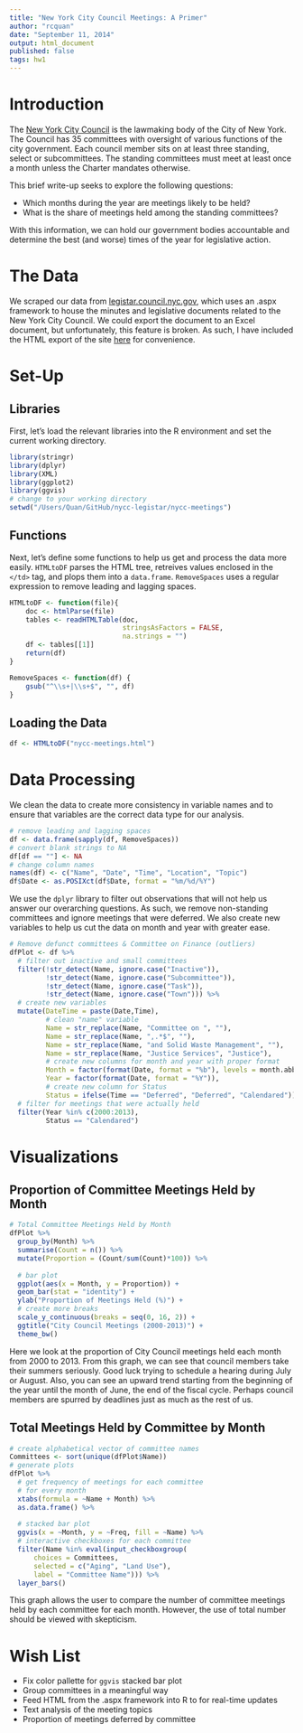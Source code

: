 ```yaml
---
title: "New York City Council Meetings: A Primer"
author: "rcquan"
date: "September 11, 2014"
output: html_document
published: false
tags: hw1
---
```


# Introduction

The [New York City Council](http://council.nyc.gov/html/home/home.shtml) is the lawmaking body of the City of New York. The Council has 35 committees with oversight of various functions of the city government. Each council member sits on at least three standing, select or subcommittees. The standing committees must meet at least once a month unless the Charter mandates otherwise.

This brief write-up seeks to explore the following questions:

* Which months during the year are meetings likely to be held?
* What is the share of meetings held among the standing committees?

With this information, we can hold our government bodies accountable and determine the best (and worse) times of the year for legislative action.

# The Data

We scraped our data from [legistar.council.nyc.gov](legistar.council.nyc.gov), which uses an .aspx framework to house the minutes and legislative documents related to the New York City Council. We could export the document to an Excel document, but unfortunately, this feature is broken. As such, I have included the HTML export of the site [here](https://www.dropbox.com/s/356ccfd2o3zmt3p/nycc-meetings.html?dl=0) for convenience.

# Set-Up

## Libraries

First, let's load the relevant libraries into the R environment and set the current working directory.


```r
library(stringr)
library(dplyr)
library(XML)
library(ggplot2)
library(ggvis)
# change to your working directory
setwd("/Users/Quan/GitHub/nycc-legistar/nycc-meetings")
```

## Functions

Next, let's define some functions to help us get and process the data more easily. `HTMLtoDF` parses the HTML tree, retreives values enclosed in the `</td>` tag, and plops them into a `data.frame`. `RemoveSpaces` uses a regular expression to remove leading and lagging spaces.

```r
HTMLtoDF <- function(file){
    doc <- htmlParse(file)
    tables <- readHTMLTable(doc, 
                            stringsAsFactors = FALSE,
                            na.strings = "")
    df <- tables[[1]]
    return(df)
}

RemoveSpaces <- function(df) {
    gsub("^\\s+|\\s+$", "", df)
}
```

## Loading the Data

```r
df <- HTMLtoDF("nycc-meetings.html")
```

# Data Processing

We clean the data to create more consistency in variable names and to ensure that variables are the correct data type for our analysis.

```r
# remove leading and lagging spaces
df <- data.frame(sapply(df, RemoveSpaces))
# convert blank strings to NA
df[df == ""] <- NA
# change column names
names(df) <- c("Name", "Date", "Time", "Location", "Topic")
df$Date <- as.POSIXct(df$Date, format = "%m/%d/%Y")
```

We use the `dplyr` library to filter out observations that will not help us answer our overarching questions. As such, we remove non-standing committees and ignore meetings that were deferred. We also create new variables to help us cut the data on month and year with greater ease.

```r
# Remove defunct committees & Committee on Finance (outliers)
dfPlot <- df %>%
  # filter out inactive and small committees
  filter(!str_detect(Name, ignore.case("Inactive")),
         !str_detect(Name, ignore.case("Subcommittee")),
         !str_detect(Name, ignore.case("Task")),
         !str_detect(Name, ignore.case("Town"))) %>%
  # create new variables
  mutate(DateTime = paste(Date,Time),
         # clean "name" variable
         Name = str_replace(Name, "Committee on ", ""),
         Name = str_replace(Name, ",.*$", ""),
         Name = str_replace(Name, "and Solid Waste Management", ""),
         Name = str_replace(Name, "Justice Services", "Justice"),
         # create new columns for month and year with proper format
         Month = factor(format(Date, format = "%b"), levels = month.abb),
         Year = factor(format(Date, format = "%Y")),
         # create new column for Status
         Status = ifelse(Time == "Deferred", "Deferred", "Calendared")) %>%
  # filter for meetings that were actually held
  filter(Year %in% c(2000:2013),
         Status == "Calendared")
```

# Visualizations

## Proportion of Committee Meetings Held by Month

```r
# Total Committee Meetings Held by Month
dfPlot %>%
  group_by(Month) %>%
  summarise(Count = n()) %>%
  mutate(Proportion = (Count/sum(Count)*100)) %>%
  
  # bar plot
  ggplot(aes(x = Month, y = Proportion)) +
  geom_bar(stat = "identity") +
  ylab("Proportion of Meetings Held (%)") +
  # create more breaks
  scale_y_continuous(breaks = seq(0, 16, 2)) +
  ggtitle("City Council Meetings (2000-2013)") +
  theme_bw()
```

Here we look at the proportion of City Council meetings held each month from 2000 to 2013. From this graph, we can see that council members take their summers seriously. Good luck trying to schedule a hearing during July or August. Also, you can see an upward trend starting from the beginning of the year until the month of June, the end of the fiscal cycle. Perhaps council members are spurred by deadlines just as much as the rest of us.

## Total Meetings Held by Committee by Month

```r
# create alphabetical vector of committee names 
Committees <- sort(unique(dfPlot$Name))
# generate plots
dfPlot %>%
  # get frequency of meetings for each committee
  # for every month
  xtabs(formula = ~Name + Month) %>%
  as.data.frame() %>%
  
  # stacked bar plot
  ggvis(x = ~Month, y = ~Freq, fill = ~Name) %>%
  # interactive checkboxes for each committee
  filter(Name %in% eval(input_checkboxgroup(
      choices = Committees,
      selected = c("Aging", "Land Use"),
      label = "Committee Name"))) %>%
  layer_bars()
```

This graph allows the user to compare the number of committee meetings held by each committee for each month. However, the use of total number should be viewed with skepticism.


# Wish List

* Fix color pallette for `ggvis` stacked bar plot
* Group committees in a meaningful way
* Feed HTML from the .aspx framework into R to for real-time updates
* Text analysis of the meeting topics
* Proportion of meetings deferred by committee
